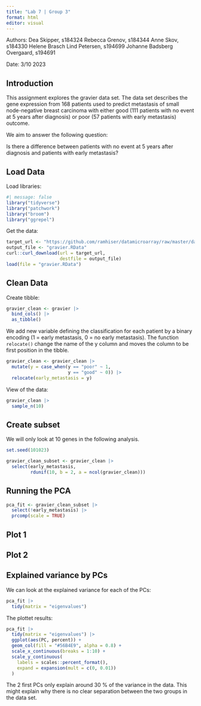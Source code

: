 ```yaml
---
title: "Lab 7 | Group 3"
format: html
editor: visual
---
```


Authors: 
Dea Skipper, s184324 
Rebecca Grenov, s184344
Anne Skov, s184330
Helene Brasch Lind Petersen, s194699
Johanne Badsberg Overgaard, s194691

Date: 3/10 2023

## Introduction

This assignment explores the gravier data set. The data set describes the gene expression from 168 patients used to predict metastasis of small node-negative breast carcinoma with either good (111 patients with no event at 5 years after diagnosis) or poor (57 patients with early metastasis) outcome.

We aim to answer the following question:

Is there a difference between patients with no event at 5 years after diagnosis and patients with early metastasis?

## Load Data

Load libraries:

```r
#| message: false
library("tidyverse")
library("patchwork")
library("broom")
library("ggrepel")
```

Get the data:

```r
target_url <- "https://github.com/ramhiser/datamicroarray/raw/master/data/gravier.RData"
output_file <- "gravier.RData"
curl::curl_download(url = target_url,
                    destfile = output_file)
load(file = "gravier.RData")
```

## Clean Data

Create tibble:

```r
gravier_clean <- gravier |>
  bind_cols() |>
  as_tibble()
```

We add new variable defining the classification for each patient by a binary encoding (1 = early metastasis, 0 = no early metastasis). The function `relocate()` change the name of the y column and moves the column to be first position in the tibble.

```r
gravier_clean <- gravier_clean |>
  mutate(y = case_when(y == "poor" ~ 1,
                       y == "good" ~ 0)) |> 
  relocate(early_metastasis = y)
```

View of the data:

```r
gravier_clean |> 
  sample_n(10)
```

## Create subset

We will only look at 10 genes in the following analysis. 

```r
set.seed(101023)

gravier_clean_subset <- gravier_clean |>
  select(early_metastasis,
         rdunif(10, b = 2, a = ncol(gravier_clean)))
```

## Running the PCA

```r
pca_fit <- gravier_clean_subset |> 
  select(!early_metastasis) |> 
  prcomp(scale = TRUE) 
```


## Plot 1

## Plot 2

## Explained variance by PCs

We can look at the explained variance for each of the PCs:

```r
pca_fit |> 
  tidy(matrix = "eigenvalues")
```

The plottet results:

```r
pca_fit |> 
  tidy(matrix = "eigenvalues") |> 
  ggplot(aes(PC, percent)) +
  geom_col(fill = "#56B4E9", alpha = 0.8) +
  scale_x_continuous(breaks = 1:10) +
  scale_y_continuous(
    labels = scales::percent_format(),
    expand = expansion(mult = c(0, 0.01))
  ) 
```

The 2 first PCs only explain around 30 % of the variance in the data. This might explain why there is no clear separation between the two groups in the data set. 

